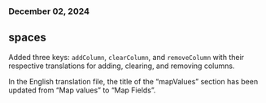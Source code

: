 ### December 02, 2024
## spaces

Added three keys: `addColumn`, `clearColumn`, and `removeColumn` with their respective translations for adding, clearing, and removing columns.

In the English translation file, the title of the “mapValues” section has been updated from “Map values” to “Map Fields”.